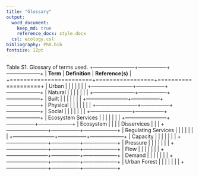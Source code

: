```yaml
---
title: "Glossary"
output: 
  word_document:
    keep_md: true 
    reference_docx: style.docx
  csl: ecology.csl
bibliography: PhD.bib
fontsize: 12pt
---
```


Table S1. Glossary of terms used.
+------------------------+-----------------+--------------------+
| **Term**               | **Definition**  | **Reference(s)**   |
+========================+=================+====================+
| Urban                  |                 |                    |
|                        |                 |                    |
+------------------------+-----------------+--------------------+
| Natural                |                 |                    |
|                        |                 |                    |
+------------------------+-----------------+--------------------+
| Built                  |                 |                    |
|                        |                 |                    |
+------------------------+-----------------+--------------------+
| Physical               |                 |                    |
|                        |                 |                    |
+------------------------+-----------------+--------------------+
| Social                 |                 |                    |
|                        |                 |                    |
+------------------------+-----------------+--------------------+
| Ecosystem Services     |                 |                    |
|                        |                 |                    |
+------------------------+-----------------+--------------------+
| Ecosystem              |                 |                    |
| Disservices            |                 |                    |
+------------------------+-----------------+--------------------+
| Regulating Services    |                 |                    |
|                        |                 |                    |
+------------------------+-----------------+--------------------+
| Capacity               |                 |                    |
|                        |                 |                    |
+------------------------+-----------------+--------------------+
| Pressure               |                 |                    |
|                        |                 |                    |
+------------------------+-----------------+--------------------+
| Flow                   |                 |                    |
|                        |                 |                    |
+------------------------+-----------------+--------------------+
| Demand                 |                 |                    |
|                        |                 |                    |
+------------------------+-----------------+--------------------+
| Urban Forest           |                 |                    |
|                        |                 |                    |
+------------------------+-----------------+--------------------+



